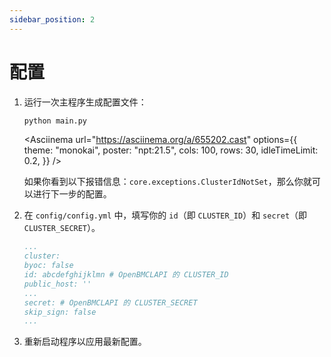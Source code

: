 ```yaml
---
sidebar_position: 2
---
```



# 配置

1. 运行一次主程序生成配置文件：

    ```sh
    python main.py
    ```

    <Asciinema
    url="https://asciinema.org/a/655202.cast"
    options={{
        theme: "monokai",
        poster: "npt:21.5",
        cols: 100,
        rows: 30,
        idleTimeLimit: 0.2,
    }}
    />

    如果你看到以下报错信息：`core.exceptions.ClusterIdNotSet`，那么你就可以进行下一步的配置。

2. 在 `config/config.yml` 中，填写你的 `id`（即 `CLUSTER_ID`）和 `secret`（即 `CLUSTER_SECRET`）。

    ```yml title="config/config.yml" {4,7}
    ...
    cluster:
    byoc: false
    id: abcdefghijklmn # OpenBMCLAPI 的 CLUSTER_ID
    public_host: ''
    ...
    secret: # OpenBMCLAPI 的 CLUSTER_SECRET
    skip_sign: false
    ...
    ```

3. 重新启动程序以应用最新配置。